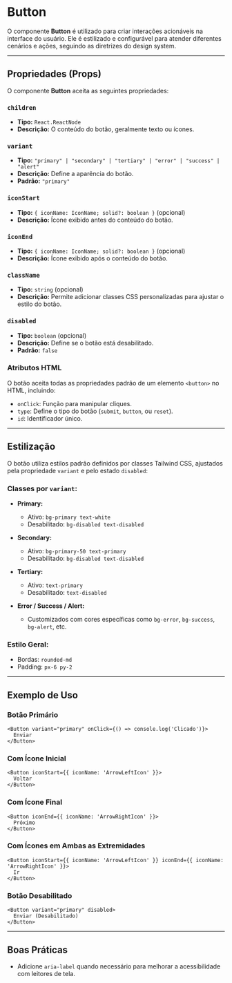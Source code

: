 
# Button

O componente **Button** é utilizado para criar interações acionáveis na interface do usuário. Ele é estilizado e configurável para atender diferentes cenários e ações, seguindo as diretrizes do design system.

---

## Propriedades (Props)

O componente **Button** aceita as seguintes propriedades:

### `children`

- **Tipo:** `React.ReactNode`  
- **Descrição:** O conteúdo do botão, geralmente texto ou ícones.

### `variant`

- **Tipo:** `"primary" | "secondary" | "tertiary" | "error" | "success" | "alert"`  
- **Descrição:** Define a aparência do botão.  
- **Padrão:** `"primary"`

### `iconStart`

- **Tipo:** `{ iconName: IconName; solid?: boolean }` (opcional)  
- **Descrição:** Ícone exibido antes do conteúdo do botão.

### `iconEnd`

- **Tipo:** `{ iconName: IconName; solid?: boolean }` (opcional)  
- **Descrição:** Ícone exibido após o conteúdo do botão.

### `className`

- **Tipo:** `string` (opcional)  
- **Descrição:** Permite adicionar classes CSS personalizadas para ajustar o estilo do botão.

### `disabled`

- **Tipo:** `boolean` (opcional)  
- **Descrição:** Define se o botão está desabilitado.  
- **Padrão:** `false`

### Atributos HTML

O botão aceita todas as propriedades padrão de um elemento `<button>` no HTML, incluindo:

- `onClick`: Função para manipular cliques.  
- `type`: Define o tipo do botão (`submit`, `button`, ou `reset`).  
- `id`: Identificador único.

---

## Estilização

O botão utiliza estilos padrão definidos por classes Tailwind CSS, ajustados pela propriedade `variant` e pelo estado `disabled`:

### **Classes por `variant`:**

- **Primary:**  
  - Ativo: `bg-primary text-white`  
  - Desabilitado: `bg-disabled text-disabled`

- **Secondary:**  
  - Ativo: `bg-primary-50 text-primary`  
  - Desabilitado: `bg-disabled text-disabled`

- **Tertiary:**  
  - Ativo: `text-primary`  
  - Desabilitado: `text-disabled`

- **Error / Success / Alert:**  
  - Customizados com cores específicas como `bg-error`, `bg-success`, `bg-alert`, etc.

### **Estilo Geral:**

- Bordas: `rounded-md`  
- Padding: `px-6 py-2`

---

## Exemplo de Uso

### Botão Primário

```tsx
<Button variant="primary" onClick={() => console.log('Clicado')}>
  Enviar
</Button>
```

### Com Ícone Inicial

```tsx
<Button iconStart={{ iconName: 'ArrowLeftIcon' }}>
  Voltar
</Button>
```

### Com Ícone Final

```tsx
<Button iconEnd={{ iconName: 'ArrowRightIcon' }}>
  Próximo
</Button>
```

### Com Ícones em Ambas as Extremidades

```tsx
<Button iconStart={{ iconName: 'ArrowLeftIcon' }} iconEnd={{ iconName: 'ArrowRightIcon' }}>
  Ir
</Button>
```

### Botão Desabilitado

```tsx
<Button variant="primary" disabled>
  Enviar (Desabilitado)
</Button>
```

---

## Boas Práticas

- Adicione `aria-label` quando necessário para melhorar a acessibilidade com leitores de tela.